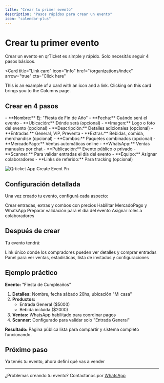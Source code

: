 ```yaml
---
title: "Crear tu primer evento"
description: "Pasos rápidos para crear un evento"
icon: "calendar-plus"
---
```


# Crear tu primer evento

Crear un evento en qrTicket es simple y rápido. Solo necesitás seguir 4 pasos básicos.

<Card
  title="Link card"
  icon="info"
  href="/organizations/index"
  arrow="true"
  cta="Click here"
>
  This is an example of a card with an icon and a link. Clicking on this card brings you to the Columns page.
</Card>

## Crear en 4 pasos

<Steps>
  <Step title="Detalles básicos">
    - **Nombre:** Ej: "Fiesta de Fin de Año"
    - **Fecha:** Cuándo será el evento
    - **Ubicación:** Dónde será (opcional)
    - **Imagen:** Logo o foto del evento (opcional)
    - **Descripción:** Detalles adicionales (opcional)
  </Step>
  <Step title="Crear productos">
    - **Entradas:** General, VIP, Preventa
    - **Extras:** Bebidas, comida, merchandise (opcional)
    - **Combos:** Paquetes combinados (opcional)
  </Step>
  <Step title="Configurar ventas">
    - **MercadoPago:** Ventas automáticas online
    - **WhatsApp:** Ventas manuales por chat
    - **Publicación:** Evento público o privado
  </Step>
  <Step title="Preparar validación">
    - **Scanner:** Para validar entradas el día del evento
    - **Equipo:** Asignar colaboradores
    - **Links de referido:** Para tracking (opcional)
  </Step>
</Steps>

![Qrticket App Create Event Pn](/images/qrticket.app_create_event.png)

## Configuración detallada

Una vez creado tu evento, configurá cada aspecto:

<CardGroup cols={2}>
  <Card title="Productos" icon="box" href="/events/products">
    Crear entradas, extras y combos con precios
  </Card>
  <Card title="Ventas" icon="cart-shopping" href="/events/sales">
    Habilitar MercadoPago y WhatsApp
  </Card>
  <Card title="Scanner" icon="qrcode" href="/events/scanner">
    Preparar validación para el día del evento
  </Card>
  <Card title="Equipo" icon="users" href="/organizations/team">
    Asignar roles a colaboradores
  </Card>
</CardGroup>

## Después de crear

Tu evento tendrá:

<AccordionGroup>
  <Accordion title="Página pública">
    Link único donde los compradores pueden ver detalles y comprar entradas
  </Accordion>
  <Accordion title="Panel de Control">
    Panel para ver ventas, estadísticas, lista de invitados y configuraciones
  </Accordion>
</AccordionGroup>

## Ejemplo práctico

**Evento:** "Fiesta de Cumpleaños"

1. **Detalles:** Nombre, fecha sábado 20hs, ubicación "Mi casa"
2. **Productos:**
   - Entrada General (\$5000)
   - Bebida incluida (\$2000)
3. **Ventas:** WhatsApp habilitado para coordinar pagos
4. **Scanner:** Configurado para validar solo "Entrada General"

**Resultado:** Página pública lista para compartir y sistema completo funcionando.

## Próximo paso

<Card title="Configurar productos" icon="box-circle-check" href="/events/products">
  Ya tenés tu evento, ahora definí qué vas a vender
</Card>

---

¿Problemas creando tu evento? Contactanos por [WhatsApp](https://wa.me/5491122503348)